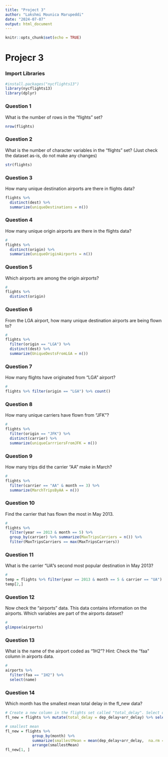 ```yaml
---
title: "Project 3"
author: "Lakshmi Mounica Marupeddi"
date: "2024-07-07"
output: html_document
---
```


```r
knitr::opts_chunk$set(echo = TRUE)
```
# Projecr 3

### Import Libraries 
```r
#install.packages("nycflights13")
library(nycflights13)
library(dplyr)

```

### Question 1
What is the number of rows in the "flights" set?
```r
nrow(flights)
```

### Question 2
What is the number of character variables in the "flights" set? (Just check the dataset as-is, do not make any changes)
```r
str(flights)
```
### Question 3
How many unique destination airports are there in flights data?
```r

flights %>% 
  distinct(dest) %>%
  summarize(uniqueDestinations = n())
```
### Question 4
 How many unique origin airports are there in the flights data?
```r
#
flights %>% 
  distinct(origin) %>% 
  summarize(uniqueOriginAirports = n())


```
### Question 5
Which airports are among the origin airports?
```r
# 
flights %>% 
  distinct(origin)
```

### Question 6
From the LGA airport, how many unique destination airports are being flown to?
```r
# 
flights %>% 
  filter(origin == "LGA") %>% 
  distinct(dest) %>% 
  summarize(UniqueDestsFromLGA = n())
```
### Question 7
How many flights have originated from "LGA" airport?
```r
# 
flights %>% filter(origin == "LGA") %>% count()

```
### Question 8
How many unique carriers have flown from "JFK"?
```r
# 
flights %>% 
  filter(origin == "JFK") %>% 
  distinct(carrier) %>% 
  summarize(uniqueCarrriersFromJFK = n())
```
### Question 9
How many trips did the carrier "AA" make in March?
```r
# 
flights %>% 
  filter(carrier == "AA" & month == 3) %>% 
  summarize(MarchTripsByAA = n())
```
### Question 10
Find the carrier that has flown the most in May 2013.
```r
# 
flights %>% 
  filter(year == 2013 & month == 5) %>%
  group_by(carrier) %>% summarize(MaxTripsCarriers = n()) %>% 
  filter(MaxTripsCarriers == max(MaxTripsCarriers))
```
### Question 11
What is the carrier "UA"s second most popular destination in May 2013?
```r
# 
temp = flights %>% filter(year == 2013 & month == 5 & carrier == "UA") %>% group_by(dest) %>% summarize(totalFlights = n()) %>% arrange(-totalFlights)
temp[2,]
```
### Question 12
Now check the "airports" data. This data contains information on the airports. Which variables are part of the airports dataset?
```r
# 
glimpse(airports)
```
### Question 13
What is the name of the airport coded as "1H2"? Hint: Check the "faa" column in airports data.
```r
# 
airports %>% 
  filter(faa == "1H2") %>% 
  select(name)
```
### Question 14
Which month has the smallest mean total delay in the fl_new data?
```r
# Create a new column in the flights set called "total_delay". Select only the month, carrier, origin, dest, distance, arr_delay columns. Save this to a new dataset called fl_new.
fl_new = flights %>% mutate(total_delay = dep_delay+arr_delay) %>% select(month, carrier, origin, dest, distance,total_delay,  arr_delay) 

# smallest mean
fl_new = flights %>% 
            group_by(month) %>% 
            summarize(smallestMean = mean(dep_delay+arr_delay,  na.rm = TRUE)) %>% 
            arrange(smallestMean) 
fl_new[1, ]
```

